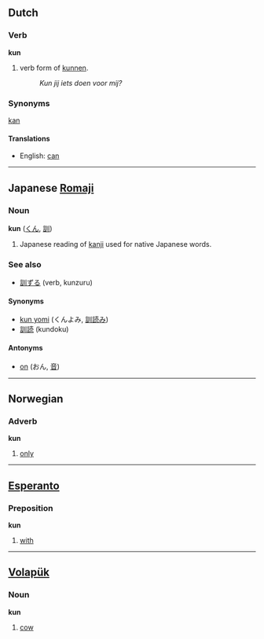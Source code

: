 ==Dutch==
===Verb===
'''kun'''

# verb form of [[kunnen]].
#: ''Kun jij iets doen voor mij?''

===Synonyms===
[[kan]]

====Translations====
*English: [[can]]

----

==Japanese [[Romaji]]==
===Noun===
'''kun''' ([[くん]], [[訓]])

# Japanese reading of [[kanji]] used for native Japanese words.

===See also===
*[[訓ずる]] (verb, kunzuru)

====Synonyms====
*[[kun yomi]] (くんよみ, [[訓読み]])<!-- hyphenated? -->
*[[訓読]] (kundoku)

====Antonyms====
*[[on]] (おん, [[音]])

<!-- don't understand this part. how to include and format?
===Suffix?===
''-kun'' ([[君]])
#see ''[[-kun]]''
-->
----

==Norwegian==
===Adverb===
'''kun'''

#[[only]]

----

==[[Esperanto]]==
===Preposition===
'''kun'''

#[[with]]

----

==[[Volapük]]==
===Noun===
'''kun'''

#[[cow]]